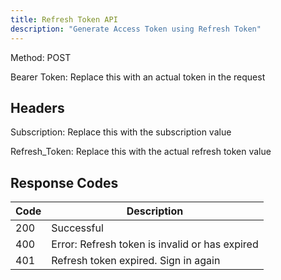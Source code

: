 ```yaml
---
title: Refresh Token API
description: "Generate Access Token using Refresh Token"
---
```


Method: POST <br />

Bearer Token: Replace this with an actual token in the request

## Headers
Subscription: Replace this with the subscription value <br />

Refresh_Token: Replace this with the actual refresh token value

## Response Codes

| Code | Description                                            |
| ---- | ------------------------------------------------------ |
| 200  | Successful                                             |
| 400  | Error: Refresh token is invalid or has expired         |
| 401  | Refresh token expired. Sign in again                   |
